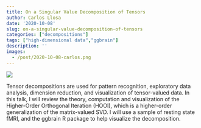 ```yaml
---
title: On a Singular Value Decomposition of Tensors
author: Carlos Llosa
date: '2020-10-08'
slug: on-a-singular-value-decomposition-of-tensors
categories: ["decompositions"]
tags: ["high-dimensional data","ggbrain"]
description: ''
images:
  - /post/2020-10-08-carlos.png
---
```


![](/post/2020-10-08-carlos.png)

Tensor decompositions are used for pattern recognition, exploratory data analysis, dimension reduction, and visualization of tensor-valued data. In this talk, I will review the theory, computation and visualization of the Higher-Order Orthogonal Iteration  (HOOI), which is a higher-order generalization of the matrix-valued SVD. I will use a sample of resting state fMRI, and the ggbrain R package to help visualize the decomposition.
